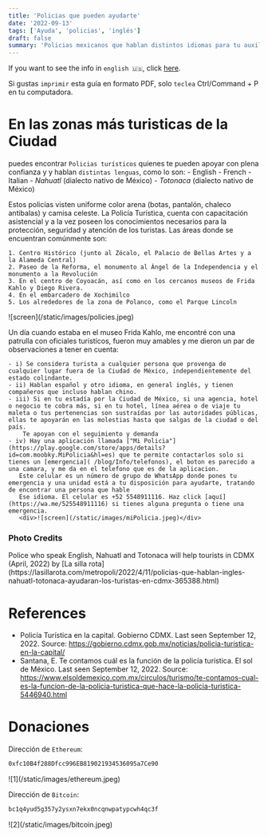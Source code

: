```yaml
---
title: 'Policias que pueden ayudarte'
date: '2022-09-13'
tags: ['Ayuda', 'policias', 'inglés']
draft: false
summary: 'Policias mexicanos que hablan distintos idiomas para tu auxilio'
---
```


If you want to see the info in `english 🇺🇸`, click [here](/blog/Info/policies).

Si gustas `imprimir` esta guía en formato PDF, solo `teclea` Ctrl/Command + P en tu computadora.

# En las zonas más turisticas de la Ciudad

puedes encontrar `Policias turísticos` quienes te pueden apoyar con plena confianza y y hablan `distintas lenguas`, como lo son: - English - French - Italian - _Nahuatl_ (dialecto nativo de México) - _Totonaca_ (dialecto nativo de México)

Estos policías visten uniforme color arena (botas, pantalón, chaleco antibalas)
y camisa celeste. La Policía Turística, cuenta con capacitación asistencial
y a la vez poseen los conocimientos necesarios para la protección, seguridad y atención de los turistas.
Las áreas donde se encuentran comúnmente son:

    1. Centro Histórico (junto al Zócalo, el Palacio de Bellas Artes y a la Alameda Central)
    2. Paseo de la Reforma, el monumento al Ángel de la Independencia y el monumento a la Revolución
    3. En el centro de Coyoacán, así como en los cercanos museos de Frida Kahlo y Diego Rivera.
    4. En el embarcadero de Xochimilco
    5. Los alrededores de la zona de Polanco, como el Parque Lincoln

<div>![screen](/static/images/policies.jpeg)</div>

Un día cuando estaba en el museo Frida Kahlo, me encontré con una patrulla con oficiales turistícos, fueron muy amables y me dieron
un par de observaciones a tener en cuenta:

    - i) Se considera turista a cualquier persona que provenga de cualquier lugar fuera de la Ciudad de México, independientemente del estado colindante.
    - ii) Hablan español y otro idioma, en general inglés, y tienen compañeros que incluso hablan chino.
    - iii) Si en tu estadía por la Ciudad de México, si una agencia, hotel o negocio te cobra más, si en tu hotel, línea aérea o de viaje tu maleta o tus pertenencias son sustraídas por las autoridades públicas, ellas te apoyarán en las molestias hasta que salgas de la ciudad o del país.
        Te apoyan con el seguimiento y demanda
    - iv) Hay una aplicación llamada ["Mi Policia"](https://play.google.com/store/apps/details?id=com.moobky.MiPolicia&hl=es) que te permite contactarlos solo si tienes un [emergencia]( /blog/Info/telefonos), el boton es parecido a una camara, y me da en el telefono que es de la aplicacion.
       Este celular es un número de grupo de WhatsApp donde pones tu emergencia y una unidad está a tu disposición para ayudarte, tratando de encontrar una persona que hable
       Ese idioma. El celular es +52 5548911116. Haz click [aquí](https://wa.me/525548911116) si tienes alguna pregunta o tiene una emergencia.
       <div>![screen](/static/images/miPolicia.jpeg)</div>

### Photo Credits

<div>
  Police who speak English, Nahuatl and Totonaca will help tourists in CDMX (April, 2022) by [La
  silla
  rota](https://lasillarota.com/metropoli/2022/4/11/policias-que-hablan-ingles-nahuatl-totonaca-ayudaran-los-turistas-en-cdmx-365388.html)
</div>

# References

- Policía Turística en la capital. Gobierno CDMX. Last seen September 12, 2022. Source: https://gobierno.cdmx.gob.mx/noticias/policia-turistica-en-la-capital/
- Santana, E. Te contamos cuál es la función de la policía turística. El sol de México. Last seen September 12, 2022. Source:
  https://www.elsoldemexico.com.mx/circulos/turismo/te-contamos-cual-es-la-funcion-de-la-policia-turistica-que-hace-la-policia-turistica-5446940.html

# Donaciones

Dirección de `Ethereum`:

```bash
0xfc10B4f288Dfcc996EB819021934536095a7Ce90
```

<div className="-mx-2 flex flex-wrap overflow-hidden xl:-mx-2">
  <div className="my-1 w-full overflow-hidden px-2 xl:my-1 xl:w-1/2 xl:px-2">
    ![1](/static/images/ethereum.jpeg)
  </div>
</div>

Dirección de `Bitcoin`:

```bash
bc1q4yud5g357y2ysxn7ekx0ncqnwpatypcwh4qc3f
```

<div className="-mx-2 flex flex-wrap overflow-hidden xl:-mx-2">
  <div className="my-1 w-full overflow-hidden px-2 xl:my-1 xl:w-1/2 xl:px-2">
    ![2](/static/images/bitcoin.jpeg)
  </div>
</div>
